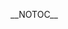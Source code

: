 __NOTOC__
{{Client | name=Esperanza| author=Tobias RundstrÃ¶m| website=(this page)| version=0.4.0| devlanguage=C++| ui=Qt4| screenshots=See [[#Features|below]]| description=
== Intro ==
Esperanza is a client written with C++ / Qt4 and aims to be cross-platform goodness for everyone. The client is written by [[User:TobiasRundstrÃ¶m|Tobias RundstrÃ¶m]].

Please see the [[Client:Esperanza/Roadmap|Roadmap]] for new and upcoming features.

== Features ==

* Sleek, uncomplicated UI ([http://exodus.xmms.se/~tru/screens/esperanza/0.2/ui.png screen])
* Albumart in the playlist ([http://exodus.xmms.se/~tru/screens/esperanza/0.2/ui.png screen])
* Medialib search window ([http://exodus.xmms.se/~tru/screens/esperanza/0.2/mlib.png screen])
* Medialib browse window
* Strong focus on keyboard handling
* [http://www.growl.info Growl] support on MacOSX ([http://exodus.xmms.se/~tru/screens/esperanza/0.1/growl.png screen])
* Server browser (with mDNS support) ([http://exodus.xmms.se/~tru/screens/esperanza/0.2/server.png screen])
* Customization support ([http://exodus.xmms.se/~tru/screens/esperanza/0.2/pref.png screen])
* Windows support ([http://exodus.xmms.se/~tru/screens/esperanza/0.2/win32.png screen])
* Mini-mode ([http://exodus.xmms.se/~tru/screens/esperanza/0.2/mini.png screen])
* Last.fm browser

== News ==
[http://git.xmms.se/?p=esperanza.git;a=blob;f=ChangeLog ChangeLog.] (will be updated with any version)

=== Esperanza 0.4.0 (2007-08-13) ===
Finally 0.4.0 is released. Thanks for all help finding bugs and testing.

[http://exodus.xmms.se/~tru/esperanza/0.4/ Download.]

=== Esperanza 0.4.0rc1 (2007-08-01) ===
A new Release Candidate is up. Please test and report bugs.

[http://exodus.xmms.se/~tru/esperanza/0.4/ Download.]

=== Esperanza 0.3.0 (2007-04-20) ===
Release is up.

[http://git.xmms.se/?p=esperanza.git;a=blob;f=ChangeLog ChangeLog.]

[http://exodus.xmms.se/~tru/esperanza/0.3/ Download.]

=== Esperanza 0.3.0rc1 (2007-04-10) ===
This is the first release candidate for the 0.3.0 that probably will happen together with DrJekyll. Please test this. But be aware that it only works with DrI+WIP+TEST4.

[http://git.xmms.se/?p=esperanza.git;a=blob;f=ChangeLog ChangeLog.]

[http://exodus.xmms.se/~tru/esperanza/0.3/ Download.]

=== Esperanza 0.2.2 (2006-12-01) ===

Early Christmas present, Esperanza 0.2.2 is released. It's just a accumulated features / bugfixes release. This release required a new XMMS2D (DrHouse).

[http://git.xmms.se/?p=esperanza.git;a=blob;f=ChangeLog ChangeLog.]

[http://exodus.xmms.se/~tru/esperanza/0.2/ Download.]

=== Esperanza 0.2.1 (2006-11-10) ===

Esperanza 0.2.1 is released. Just bugfixes and small additions. See the [http://git.xmms.se/?p=esperanza.git;a=blob;f=ChangeLog ChangeLog.] And download: [http://exodus.xmms.se/~tru/esperanza/0.2/ here]

=== Esperanza 0.2.0 (2006-11-07) ===

New version with a lot of [http://git.xmms.se/?p=esperanza.git;a=blob;f=ChangeLog news]. Download [http://exodus.xmms.se/~tru/esperanza/0.2/ here]. Observe that it now requires Qt4.2.x

=== Esperanza 0.1.1 (2006-11-01) ===

Missing files in 0.1 makes me release 0.1.1, same place as before.

=== Esperanza 0.1 (2006-11-01) ===

0.1 is released today. You can download the release (source) here: http://exodus.xmms.se/~tru/esperanza/ and MacOSX binaries from the same URL. OBSERVE that this is not XMMS2, just the Esperanza client!

== Install and build ==

=== Source ===

Releases can be found at http://exodus.xmms.se/~tru/esperanza/ and the latest devel can be found in [http://git.xmms.se XMMS2 git tree]. Take a look at the info about [[Client:Esperanza/Git_Usage|git usage]] if you're new to git.

=== Dependencies ===

* XMMS2
** XMMS2 C++ bindings, which needs boost.
* Qt 4.2 or newer
* dns_sd (bonjour) for mDNS support

=== Build ===

Download tarball, extract it, run configure and then make. That should produce the binary.

For windows see here: [[Client:Esperanza/Windows_Build_Instructions|Windows Build Instructions]]

== Bugtracker ==

Report bugs and request features in the [http://bugs.xmms2.xmms.se/ XMMS2 bugtracker].
}}
